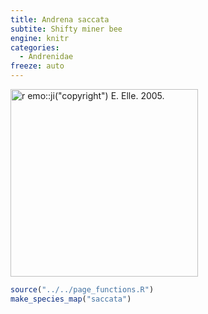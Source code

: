 ```yaml
---
title: Andrena saccata
subtite: Shifty miner bee
engine: knitr
categories:
  - Andrenidae
freeze: auto
---
```

[![`r emo::ji("copyright")` E. Elle. 2005.](/files/no_bee.png){height=300}](https://www.zoology.ubc.ca/entomology/main/Hymenoptera/Andrenidae/Andrena%20saccata%20(3lateral).jpg)

```r
source("../../page_functions.R")
make_species_map("saccata")
```
